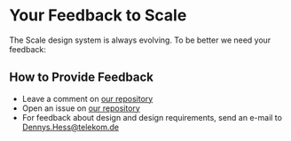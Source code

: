 
<Meta title="Community/Your Feedback" />

# Your Feedback to Scale

The Scale design system is always evolving. To be better we need your feedback:

## How to Provide Feedback

- Leave a comment on [our repository](https://gitlab.com/scale-ds/scale-telekom)
- Open an issue on [our repository](https://gitlab.com/scale-ds/scale-telekom)
- For feedback about design and design requirements, send an e-mail to Dennys.Hess@telekom.de
